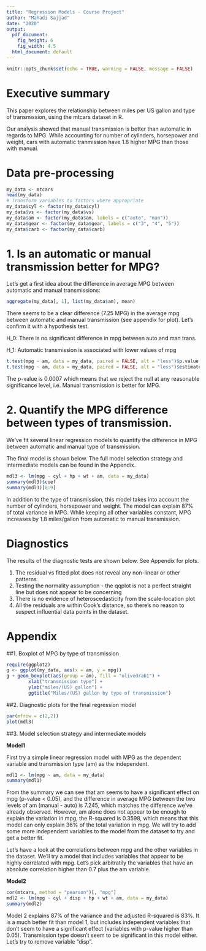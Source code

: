 ```yaml
---
title: "Regression Models - Course Project"
author: "Mahadi Sajjad"
date: "2020"
output:
  pdf_document:
    fig_height: 6
    fig_width: 4.5
  html_document: default
---
```


```r
knitr::opts_chunk$set(echo = TRUE, warning = FALSE, message = FALSE)
```

# Executive summary

This paper explores the relationship between miles per US gallon and type of
transmission, using the mtcars dataset in R.

Our analysis showed that manual transmission is better than automatic in regards to
MPG. While accounting for number of cylinders, horsepower and weight, cars with
automatic tranmission have 1.8 higher MPG than those with manual.

# Data pre-processing

```r
my_data <- mtcars
head(my_data)
# Transform variables to factors where appropriate
my_data$cyl <- factor(my_data$cyl)
my_data$vs <- factor(my_data$vs)
my_data$am <- factor(my_data$am, labels = c("auto", "man"))
my_data$gear <- factor(my_data$gear, labels = c("3", "4", "5"))
my_data$carb <- factor(my_data$carb)
```

# 1. Is an automatic or manual transmission better for MPG?

Let's get a first idea about the difference in average MPG between automatic and
manual transmissions:

```r
aggregate(my_data[, 1], list(my_data$am), mean)
```

There seems to be a clear difference (7.25 MPG) in the average mpg between automatic
and manual transmission (see appendix for plot). Let's confirm it with a hypothesis test.

H_0: There is no significant difference in mpg between auto and man trans.

H_1: Automatic transmission is associated with lower values of mpg

```r
t.test(mpg ~ am, data = my_data, paired = FALSE, alt = "less")$p.value
t.test(mpg ~ am, data = my_data, paired = FALSE, alt = "less")$estimate
```

The p-value is 0.0007 which means that we reject the null at any reasonable
significance level, i.e. Manual transmission is better for MPG.

# 2. Quantify the MPG difference between types of transmission.

We've fit several linear regression models to quantify the difference in MPG between automatic and manual type of transmission.

The final model is shown below. The full model selection strategy and intermediate
models can be found in the Appendix.

```r
mdl3 <- lm(mpg ~ cyl + hp + wt + am, data = my_data)
summary(mdl3)$coef
summary(mdl3)[8:9]
```

In addition to the type of transmission, this model takes into account the number
of cylinders, horsepower and weight. The model can explain 87% of total variance
in MPG. While keeping all other variables constant, MPG increases by 1.8 miles/gallon
from automatic to manual transmission.

# Diagnostics

The results of the diagnostic tests are shown below. See Appendix for plots.

1. The residual vs fitted plot does not reveal any non-linear or other patterns
2. Testing the normality assumption - the qqplot is not a perfect straight line but does not appear to be concerning
3. There is no evidence of heteroscedasticity from the scale-location plot
4. All the residuals are within Cook's distance, so there's no reason to suspect
   influential data points in the dataset.

\newpage

# Appendix

##1. Boxplot of MPG by type of transmission

```r
require(ggplot2)
g <- ggplot(my_data, aes(x = am, y = mpg))
g + geom_boxplot(aes(group = am), fill = "olivedrab1") +
        xlab("transmission type") +
        ylab("miles/(US) gallon") +
        ggtitle("Miles/(US) gallon by type of transmission")
```

##2. Diagnostic plots for the final regression model

```r
par(mfrow = c(2,2))
plot(mdl3)
```

##3. Model selection strategy and intermediate models

**Model1**

First try a simple linear regression model with MPG as the dependent variable
and transmission type (am) as the independent.

```r
mdl1 <- lm(mpg ~ am, data = my_data)
summary(mdl1)
```

From the summary we can see that am seems to have a significant effect on mpg
(p-value < 0.05), and the difference in average MPG between the two levels of am
(manual - auto) is 7.245, which matches the difference we've already observed. However,
am alone does not appear to be enough to explain the variation in mpg, the R-squared
is 0.3598, which means that this model can only explain 36% of the total variation
in mpg. We will try to add some more independent variables to the model from the
dataset to try and get a better fit.

Let's have a look at the correlations between mpg and the other variables in the
dataset. We'll try a model that includes variables that appear to be highly
correlated with mpg. Let's pick arbitratily the variables that have an absolute
correlation higher than 0.7 plus the am variable.

**Model2**

```r
cor(mtcars, method = "pearson")[, "mpg"]
mdl2 <- lm(mpg ~ cyl + disp + hp + wt + am, data = my_data)
summary(mdl2)
```

Model 2 explains 87% of the variance and the adjusted R-squared is 83%. It
is a much better fit than model 1, but includes independent variables that don't
seem to have a significant effect (variables with p-value higher than 0.05).
Transmission type doesn't seem to be significant in this model either. Let's try
to remove variable "disp".
